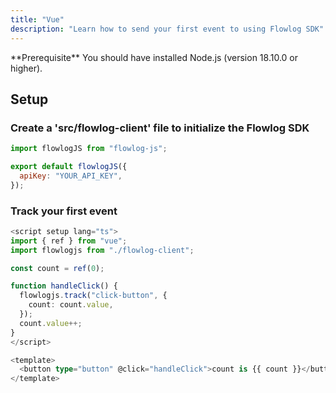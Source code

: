 ```yaml
---
title: "Vue"
description: "Learn how to send your first event to using Flowlog SDK"
---
```



<Info>
  **Prerequisite** You should have installed Node.js (version 18.10.0 or
  higher).
</Info>

## Setup

<InstallFlowlogSDK />

### Create a 'src/flowlog-client' file to initialize the Flowlog SDK

<CodeGroup>

```jsx flowlog-client.ts
import flowlogJS from "flowlog-js";

export default flowlogJS({
  apiKey: "YOUR_API_KEY",
});
```

</CodeGroup>

### Track your first event

<CodeGroup>

```ts button-track.js
<script setup lang="ts">
import { ref } from "vue";
import flowlogjs from "./flowlog-client";

const count = ref(0);

function handleClick() {
  flowlogjs.track("click-button", {
    count: count.value,
  });
  count.value++;
}
</script>

<template>
  <button type="button" @click="handleClick">count is {{ count }}</button>
</template>
```

</CodeGroup>
